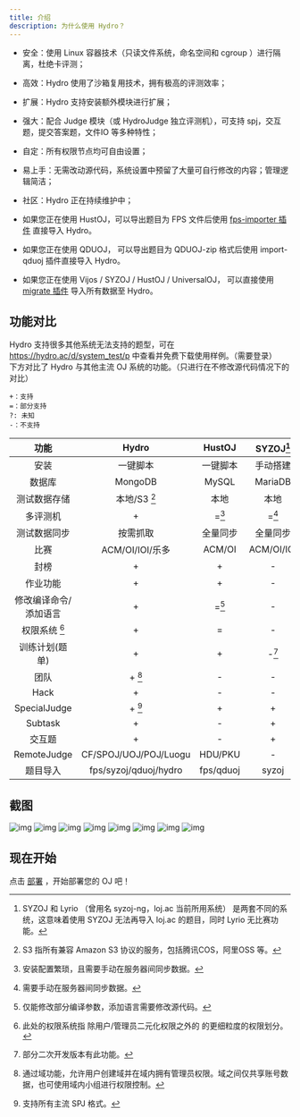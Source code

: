 ```yaml
---
title: 介绍
description: 为什么使用 Hydro？
---
```


- 安全：使用 Linux 容器技术（只读文件系统，命名空间和 cgroup ）进行隔离，杜绝卡评测；
- 高效：Hydro 使用了沙箱复用技术，拥有极高的评测效率；
- 扩展：Hydro 支持安装额外模块进行扩展；
- 强大：配合 Judge 模块（或 HydroJudge 独立评测机），可支持 spj，交互题，提交答案题，文件IO 等多种特性；
- 自定：所有权限节点均可自由设置；
- 易上手：无需改动源代码，系统设置中预留了大量可自行修改的内容；管理逻辑简洁；
- 社区：Hydro 正在持续维护中；

- 如果您正在使用 HustOJ，可以导出题目为 FPS 文件后使用 [fps-importer 插件](/docs/Hydro/plugins/fps-importer) 直接导入 Hydro。
- 如果您正在使用 QDUOJ， 可以导出题目为 QDUOJ-zip 格式后使用 import-qduoj 插件直接导入 Hydro。
- 如果您正在使用 Vijos / SYZOJ / HustOJ / UniversalOJ， 可以直接使用 [migrate 插件](/docs/Hydro/plugins/migrate) 导入所有数据至 Hydro。

## 功能对比

Hydro 支持很多其他系统无法支持的题型，可在 https://hydro.ac/d/system_test/p 中查看并免费下载使用样例。（需要登录）  
下方对比了 Hydro 与其他主流 OJ 系统的功能。（只进行在不修改源代码情况下的对比）  

```
+：支持
=：部分支持
?: 未知
-：不支持
```

|         功能          |         Hydro         |  HustOJ   | SYZOJ[^7]  |   QDUOJ    |  Vijos   |
|:---------------------:|:---------------------:|:---------:|:----------:|:----------:|:--------:|
|         安装          |       一键脚本        | 一键脚本  |  手动搭建  |   docker   |  docker  |
|        数据库         |        MongoDB        |   MySQL   |  MariaDB   |  Postgres  | MongoDB  |
|     测试数据存储      |     本地/S3 [^1]      |   本地    |    本地    |    本地    |  数据库  |
|       多评测机        |           +           |   =[^5]   |   =[^8]    |     =      |    +     |
|     测试数据同步      |       按需抓取        | 全量同步  |  全量同步  |  全量同步  | 按需抓取 |
|         比赛          |    ACM/OI/IOI/乐多    |  ACM/OI   | ACM/OI/IOI | ACM/OI/IOI |  ACM/OI  |
|         封榜          |           +           |     +     |     -      |     -      |    -     |
|       作业功能        |           +           |     +     |     -      |     -      |    +     |
| 修改编译命令/添加语言 |           +           |   =[^9]   |     -      |     -      |    +     |
|     权限系统 [^4]     |           +           |     =     |     -      |     -      |    +     |
|    训练计划(题单)     |           +           |     +     |   -[^6]    |     -      |    +     |
|         团队          |        + [^2]         |     -     |     -      |     -      |    +     |
|         Hack          |           +           |     -     |     -      |     -      |    -     |
|     SpecialJudge      |        + [^3]         |     +     |     +      |     -      |    =     |
|        Subtask        |           +           |     -     |     +      |     -      |    -     |
|        交互题         |           +           |     -     |     +      |     -      |    -     |
|      RemoteJudge      | CF/SPOJ/UOJ/POJ/Luogu |  HDU/PKU  |     -      |     -      |    -     |
|       题目导入        | fps/syzoj/qduoj/hydro | fps/qduoj |   syzoj    | fps/qduoj  |    -     |

[^1]: S3 指所有兼容 Amazon S3 协议的服务，包括腾讯COS，阿里OSS 等。  
[^2]: 通过域功能，允许用户创建域并在域内拥有管理员权限。域之间仅共享账号数据，也可使用域内小组进行权限控制。  
[^3]: 支持所有主流 SPJ 格式。  
[^4]: 此处的权限系统指 除用户/管理员二元化权限之外的 的更细粒度的权限划分。  
[^5]: 安装配置繁琐，且需要手动在服务器间同步数据。  
[^6]: 部分二次开发版本有此功能。  
[^7]: SYZOJ 和 Lyrio （曾用名 syzoj-ng，loj.ac 当前所用系统） 是两套不同的系统，这意味着使用 SYZOJ 无法再导入 loj.ac 的题目，同时 Lyrio 无比赛功能。  
[^8]: 需要手动在服务器间同步数据。
[^9]: 仅能修改部分编译参数，添加语言需要修改源代码。

## 截图

![img](./pictures/pict1.png)
![img](./pictures/pict2.png)
![img](./pictures/pict3.png)
![img](./pictures/pict4.png)
![img](./pictures/pict5.png)
![img](./pictures/pict6.png)
![img](./pictures/pict7.png)
![img](./pictures/pict8.png)

## 现在开始

点击 [部署](/docs/Hydro/install/) ，开始部署您的 OJ 吧！
